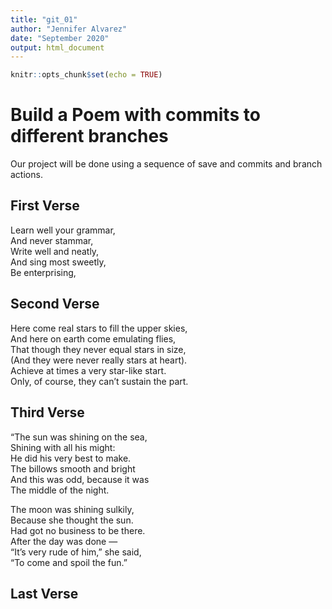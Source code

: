 ```yaml
---
title: "git_01"
author: "Jennifer Alvarez"
date: "September 2020"
output: html_document
---
```


```r
knitr::opts_chunk$set(echo = TRUE)
```
# Build a Poem with commits to different branches
Our project will be done using a sequence of save and commits and branch actions.
<!-- Do not modify or change any text in "!--" bracketed areas such as this --- these are instructions to
you, if you change any of this the git program will notice it and compromise your git merging strategy !-->

## First Verse 
<!--Put the first five lines of a poem by Lewis Carrol in this section!-->
Learn well your grammar,  
And never stammar,    
Write well and neatly,    
And sing most sweetly,   
Be enterprising,  

## Second Verse
<!--Put the first five lines of a poem by Robert Frost here!-->
<!--Put the first five lines of a poem by Robert Frost here!-->
Here come real stars to fill the upper skies,   
And here on earth come emulating flies,    
That though they never equal stars in size,    
(And they were never really stars at heart).   
Achieve at times a very star-like start.   
Only, of course, they can't sustain the part.    

## Third Verse
<!--Put the first two verses of The Walrus and the Carpenter here!-->
"The sun was shining on the sea,    
Shining with all his might:    
He did his very best to make.   
The billows smooth and bright     
And this was odd, because it was   
The middle of the night.    

The moon was shining sulkily,    
Because she thought the sun.     
Had got no business to be there.     
After the day was done —    
"It's very rude of him," she said,    
"To come and spoil the fun."  



## Last Verse
<!--Put a short poem of your choice 8-20 lines,here!-->
